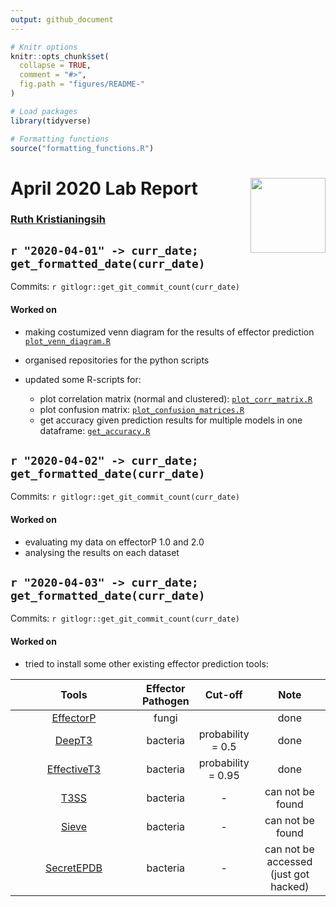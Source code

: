 ```yaml
---
output: github_document
---
```


```r
# Knitr options
knitr::opts_chunk$set(
  collapse = TRUE,
  comment = "#>",
  fig.path = "figures/README-"
)

# Load packages
library(tidyverse)

# Formatting functions
source("formatting_functions.R")
```

# April 2020 Lab Report <img src="figures/tsl-logo.png" align="right" width="120" />

### [Ruth Kristianingsih](https://github.com/ruthkr)

##  `r "2020-04-01" -> curr_date; get_formatted_date(curr_date)`

Commits: `r gitlogr::get_git_commit_count(curr_date)`

#### Worked on

- making costumized venn diagram for the results of effector prediction [`plot_venn_diagram.R`](https://github.com/TeamMacLean/ruth-effectors-prediction/blob/master/scripts/r-scripts/r-functions/plot_venn_diagram.R)
- organised repositories for the python scripts
- updated some R-scripts for:

  - plot correlation matrix (normal and clustered): [`plot_corr_matrix.R`](https://github.com/TeamMacLean/ruth-effectors-prediction/blob/master/scripts/r-scripts/r-functions/plot_corr_matrix.R)
  - plot confusion matrix: [`plot_confusion_matrices.R`](https://github.com/TeamMacLean/ruth-effectors-prediction/blob/master/scripts/r-scripts/r-functions/plot_confusion_matrices.R)
  - get accuracy given prediction results for multiple models in one dataframe: [`get_accuracy.R`](https://github.com/TeamMacLean/ruth-effectors-prediction/blob/master/scripts/r-scripts/r-functions/get_accuracy.R)
  
  
##  `r "2020-04-02" -> curr_date; get_formatted_date(curr_date)`

Commits: `r gitlogr::get_git_commit_count(curr_date)`

#### Worked on

- evaluating my data on effectorP 1.0 and 2.0
- analysing the results on each dataset

##  `r "2020-04-03" -> curr_date; get_formatted_date(curr_date)`

Commits: `r gitlogr::get_git_commit_count(curr_date)`

#### Worked on

- tried to install some other existing effector prediction tools:

|                                     Tools                                    	| Effector Pathogen 	|       Cut-off      	|                  Note                  	|
|:----------------------------------------------------------------------------:	|:-----------------:	|:------------------:	|:--------------------------------------:	|
| [EffectorP](http://effectorp.csiro.au./)                                     	|       fungi       	|                    	|                  done                  	|
| [DeepT3](https://github.com/lje00006/DeepT3/tree/master/DeepT3/DeepT3-Keras) 	|      bacteria     	|  probability = 0.5 	|                  done                  	|
| [EffectiveT3](https://effectors.csb.univie.ac.at/method/effectivet3)         	|      bacteria     	| probability = 0.95 	|                  done                  	|
| [T3SS](https://omictools.com/t3ss-effector-prediction-tool)                  	|      bacteria     	|          -         	|            can not be found            	|
| [Sieve](http://www.sysbep.org/sieve)                                         	|      bacteria     	|          -         	| can not be found                       	|
| [SecretEPDB](http://secretepdb.erc.monash.edu/defaultAction.action)          	|      bacteria     	|          -         	| can not be accessed  (just got hacked) 	|
